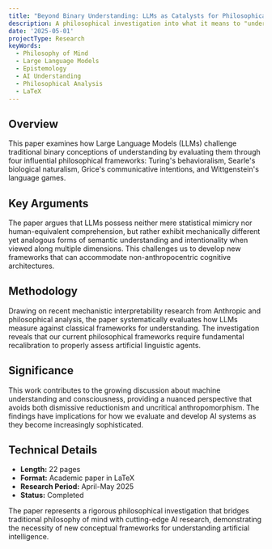 ```yaml
---
title: "Beyond Binary Understanding: LLMs as Catalysts for Philosophical Recalibration"
description: A philosophical investigation into what it means to "understand" in the context of Large Language Models
date: '2025-05-01'
projectType: Research
keyWords:
  - Philosophy of Mind
  - Large Language Models
  - Epistemology
  - AI Understanding
  - Philosophical Analysis
  - LaTeX
---
```


## Overview

This paper examines how Large Language Models (LLMs) challenge traditional binary conceptions of understanding by evaluating them through four influential philosophical frameworks: Turing's behavioralism, Searle's biological naturalism, Grice's communicative intentions, and Wittgenstein's language games.

## Key Arguments

The paper argues that LLMs possess neither mere statistical mimicry nor human-equivalent comprehension, but rather exhibit mechanically different yet analogous forms of semantic understanding and intentionality when viewed along multiple dimensions. This challenges us to develop new frameworks that can accommodate non-anthropocentric cognitive architectures.

## Methodology

Drawing on recent mechanistic interpretability research from Anthropic and philosophical analysis, the paper systematically evaluates how LLMs measure against classical frameworks for understanding. The investigation reveals that our current philosophical frameworks require fundamental recalibration to properly assess artificial linguistic agents.

## Significance

This work contributes to the growing discussion about machine understanding and consciousness, providing a nuanced perspective that avoids both dismissive reductionism and uncritical anthropomorphism. The findings have implications for how we evaluate and develop AI systems as they become increasingly sophisticated.

## Technical Details

- **Length:** 22 pages
- **Format:** Academic paper in LaTeX
- **Research Period:** April-May 2025
- **Status:** Completed

The paper represents a rigorous philosophical investigation that bridges traditional philosophy of mind with cutting-edge AI research, demonstrating the necessity of new conceptual frameworks for understanding artificial intelligence.
